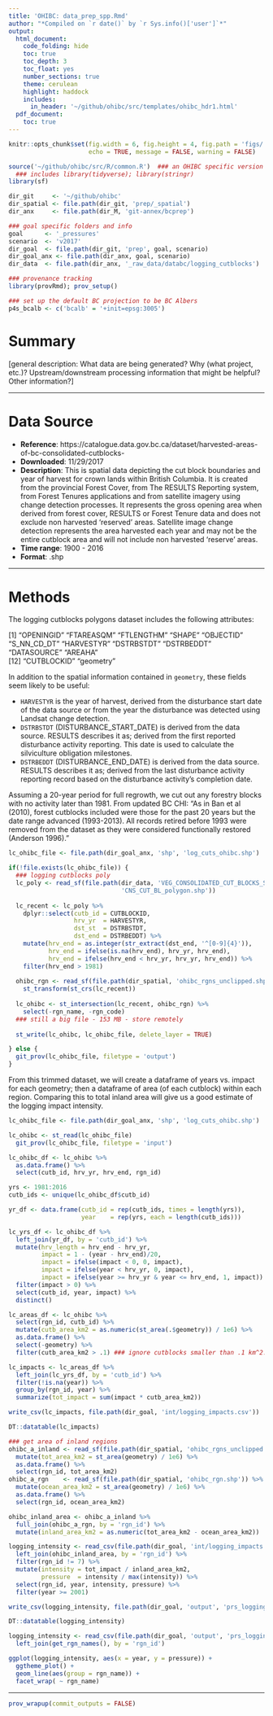 ```yaml
---
title: 'OHIBC: data_prep_spp.Rmd'
author: "*Compiled on `r date()` by `r Sys.info()['user']`*"
output: 
  html_document:
    code_folding: hide
    toc: true
    toc_depth: 3
    toc_float: yes
    number_sections: true
    theme: cerulean
    highlight: haddock
    includes: 
      in_header: '~/github/ohibc/src/templates/ohibc_hdr1.html'
  pdf_document:
    toc: true
---
```


``` r

knitr::opts_chunk$set(fig.width = 6, fig.height = 4, fig.path = 'figs/',
                      echo = TRUE, message = FALSE, warning = FALSE)

source('~/github/ohibc/src/R/common.R')  ### an OHIBC specific version of common.R;
  ### includes library(tidyverse); library(stringr)
library(sf)

dir_git     <- '~/github/ohibc'
dir_spatial <- file.path(dir_git, 'prep/_spatial') 
dir_anx     <- file.path(dir_M, 'git-annex/bcprep')

### goal specific folders and info
goal      <- '_pressures'
scenario  <- 'v2017'
dir_goal  <- file.path(dir_git, 'prep', goal, scenario)
dir_goal_anx <- file.path(dir_anx, goal, scenario)
dir_data  <- file.path(dir_anx, '_raw_data/databc/logging_cutblocks')

### provenance tracking
library(provRmd); prov_setup()

### set up the default BC projection to be BC Albers
p4s_bcalb <- c('bcalb' = '+init=epsg:3005')

```

# Summary
[general description: What data are being generated? Why (what project, etc.)? Upstream/downstream processing information that might be helpful?  Other information?]

-----

# Data Source 

* __Reference__: https://catalogue.data.gov.bc.ca/dataset/harvested-areas-of-bc-consolidated-cutblocks-
* __Downloaded__: 11/29/2017
* __Description__:  This is spatial data depicting the cut block boundaries and year of harvest for crown lands within British Columbia. It is created from the provincial Forest Cover, from The RESULTS Reporting system, from Forest Tenures applications and from satellite imagery using change detection processes. It represents the gross opening area when derived from forest cover, RESULTS or Forest Tenure data and does not exclude non harvested 'reserved' areas. Satellite image change detection represents the area harvested each year and may not be the entire cutblock area and will not include non harvested 'reserve' areas.
* __Time range__: 1900 - 2016
* __Format__:  .shp

-----
  
# Methods


The logging cutblocks polygons dataset includes the following attributes:

 [1] "OPENINGID"  "FTAREASQM"  "FTLENGTHM"  "SHAPE"      "OBJECTID"   "S_NN_CD_DT" "HARVESTYR"  "DSTRBSTDT"  "DSTRBEDDT"  "DATASOURCE" "AREAHA"    
[12] "CUTBLOCKID" "geometry" 

In addition to the spatial information contained in `geometry`, these fields seem likely to be useful:

* `HARVESTYR` is the year of harvest, derived from the disturbance start date of the data source or from the year the disturbance was detected using Landsat change detection.
* `DSTRBSTDT`	(DISTURBANCE_START_DATE) is derived from the data source. RESULTS describes it as; derived from the first reported disturbance activity reporting. This date is used to calculate the silviculture obligation milestones.
* `DSTRBEDDT`	(DISTURBANCE_END_DATE) is derived from the data source. RESULTS describes it as; derived from the last disturbance activity reporting record based on the disturbance activity's completion date.

Assuming a 20-year period for full regrowth, we cut out any forestry blocks with no activity later than 1981.  From updated BC CHI: "As in Ban et al (2010), forest cutblocks included were those for the past 20 years but the date range advanced (1993-2013). All records retired before 1993 were removed from the dataset as they were considered functionally restored (Anderson 1996)."

``` r

lc_ohibc_file <- file.path(dir_goal_anx, 'shp', 'log_cuts_ohibc.shp')

if(!file.exists(lc_ohibc_file)) {
  ### logging cutblocks poly
  lc_poly <- read_sf(file.path(dir_data, 'VEG_CONSOLIDATED_CUT_BLOCKS_SP', 
                               'CNS_CUT_BL_polygon.shp'))
  
  lc_recent <- lc_poly %>%
    dplyr::select(cutb_id = CUTBLOCKID,
                  hrv_yr  = HARVESTYR, 
                  dst_st  = DSTRBSTDT, 
                  dst_end = DSTRBEDDT) %>%
    mutate(hrv_end = as.integer(str_extract(dst_end, '^[0-9]{4}')),
           hrv_end = ifelse(is.na(hrv_end), hrv_yr, hrv_end),
           hrv_end = ifelse(hrv_end < hrv_yr, hrv_yr, hrv_end)) %>%
    filter(hrv_end > 1981)
  
  ohibc_rgn <- read_sf(file.path(dir_spatial, 'ohibc_rgns_unclipped.shp')) %>%
    st_transform(st_crs(lc_recent))
  
  lc_ohibc <- st_intersection(lc_recent, ohibc_rgn) %>%
    select(-rgn_name, -rgn_code)
  ### still a big file - 153 MB - store remotely
  
  st_write(lc_ohibc, lc_ohibc_file, delete_layer = TRUE)

} else {
  git_prov(lc_ohibc_file, filetype = 'output')
}

```

From this trimmed dataset, we will create a dataframe of years vs. impact for each geometry; then a dataframe of area (of each cutblock) within each region.  Comparing this to total inland area will give us a good estimate of the logging impact intensity.

``` r

lc_ohibc_file <- file.path(dir_goal_anx, 'shp', 'log_cuts_ohibc.shp')

lc_ohibc <- st_read(lc_ohibc_file)
  git_prov(lc_ohibc_file, filetype = 'input')

lc_ohibc_df <- lc_ohibc %>%
  as.data.frame() %>%
  select(cutb_id, hrv_yr, hrv_end, rgn_id)

yrs <- 1981:2016
cutb_ids <- unique(lc_ohibc_df$cutb_id)

yr_df <- data.frame(cutb_id = rep(cutb_ids, times = length(yrs)),
                    year    = rep(yrs, each = length(cutb_ids)))

lc_yrs_df <- lc_ohibc_df %>%
  left_join(yr_df, by = 'cutb_id') %>%
  mutate(hrv_length = hrv_end - hrv_yr,
         impact = 1 - (year - hrv_end)/20,
         impact = ifelse(impact < 0, 0, impact),
         impact = ifelse(year < hrv_yr, 0, impact),
         impact = ifelse(year >= hrv_yr & year <= hrv_end, 1, impact)) %>%
  filter(impact > 0) %>%
  select(cutb_id, year, impact) %>%
  distinct()

lc_areas_df <- lc_ohibc %>%
  select(rgn_id, cutb_id) %>%
  mutate(cutb_area_km2 = as.numeric(st_area(.$geometry)) / 1e6) %>%
  as.data.frame() %>%
  select(-geometry) %>%
  filter(cutb_area_km2 > .1) ### ignore cutblocks smaller than .1 km^2...

lc_impacts <- lc_areas_df %>%
  left_join(lc_yrs_df, by = 'cutb_id') %>%
  filter(!is.na(year)) %>%
  group_by(rgn_id, year) %>%
  summarize(tot_impact = sum(impact * cutb_area_km2))

write_csv(lc_impacts, file.path(dir_goal, 'int/logging_impacts.csv'))

DT::datatable(lc_impacts)
```

``` r
### get area of inland regions
ohibc_a_inland <- read_sf(file.path(dir_spatial, 'ohibc_rgns_unclipped.shp')) %>%
  mutate(tot_area_km2 = st_area(geometry) / 1e6) %>%
  as.data.frame() %>%
  select(rgn_id, tot_area_km2)
ohibc_a_rgn    <- read_sf(file.path(dir_spatial, 'ohibc_rgn.shp')) %>%
  mutate(ocean_area_km2 = st_area(geometry) / 1e6) %>%
  as.data.frame() %>%
  select(rgn_id, ocean_area_km2)

ohibc_inland_area <- ohibc_a_inland %>%
  full_join(ohibc_a_rgn, by = 'rgn_id') %>%
  mutate(inland_area_km2 = as.numeric(tot_area_km2 - ocean_area_km2))

logging_intensity <- read_csv(file.path(dir_goal, 'int/logging_impacts.csv')) %>%
  left_join(ohibc_inland_area, by = 'rgn_id') %>%
  filter(rgn_id != 7) %>%
  mutate(intensity = tot_impact / inland_area_km2,
         pressure  = intensity / max(intensity)) %>%
  select(rgn_id, year, intensity, pressure) %>%
  filter(year >= 2001)

write_csv(logging_intensity, file.path(dir_goal, 'output', 'prs_logging.csv'))

DT::datatable(logging_intensity)
```

``` r
logging_intensity <- read_csv(file.path(dir_goal, 'output', 'prs_logging.csv')) %>%
  left_join(get_rgn_names(), by = 'rgn_id')

ggplot(logging_intensity, aes(x = year, y = pressure)) +
  ggtheme_plot() +
  geom_line(aes(group = rgn_name)) +
  facet_wrap( ~ rgn_name)
```

-----

``` r
prov_wrapup(commit_outputs = FALSE)
```


